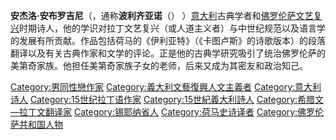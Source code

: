 '''安杰洛·安布罗吉尼'''（{{lang-it|Agnolo (Angelo) Ambrogini}}，通称'''波利齐亚诺'''（{{lang-it|Poliziano}}）  {{bd|1454年|7月14日|1494年|9月24日}}）[[意大利|意大利]]古典学者和[[意大利文艺复兴|佛罗伦萨文艺复兴]]时期诗人，他的学识对拉丁文艺复兴（或人道主义者）与中世纪规范以及语言学的发展有所贡献。作品包括荷马的《伊利亚特》（《卡图卢斯》的诗歌版本）的段落翻译以及有关古典作家和文学的评论。正是他的古典学研究吸引了统治佛罗伦萨的美第奇家族。他担任美第奇家族子女的老师，后来又成为其密友和政治知己。

[[Category:男同性戀作家|Category:男同性戀作家]]
[[Category:義大利文藝復興人文主義者|Category:義大利文藝復興人文主義者]]
[[Category:意大利诗人|Category:意大利诗人]]
[[Category:15世纪拉丁语作家|Category:15世纪拉丁语作家]]
[[Category:15世紀義大利詩人|Category:15世紀義大利詩人]]
[[Category:希腊文—拉丁文翻译家|Category:希腊文—拉丁文翻译家]]
[[Category:锡耶纳省人|Category:锡耶纳省人]]
[[Category:荷马史诗译者|Category:荷马史诗译者]]
[[Category:佛罗伦萨共和国人物|Category:佛罗伦萨共和国人物]]